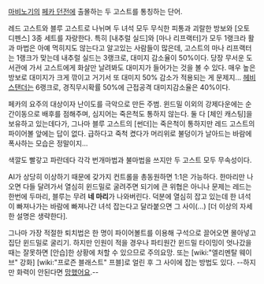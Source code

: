 [[마비노기]]의 [[페카 던전]]에 출몰하는 두 고스트를 통칭하는 단어.

레드 고스트와 블루 고스트로 나뉘며 두 녀석 모두 무식한 피통과 괴랄한 방보와 [오토 디펜스] 3종 세트를 자랑한다. 특히 [내추럴 실드]와 [마나 리프랙터]가 모두 1랭크라 활과 마법은 아예 먹히지도 않는다고 알고있는 사람들이 많은데, 고스트의 마나 리프랙터는 1랭크가 맞는데 내추럴 실드는 3랭크로, 대미지 감소율이 50%이다. 당장 무서운 도서관에 가서 고스트에게 화살만 날려봐도 대미지가 들어가는 것을 볼 수 있다. 매우 높은 방보로 대미지가 크게 깎이고 거기서 또 대미지 50% 감소가 적용되는 게 문제지...
[[헤비 스탠더]]는 6랭크로, 경직무시확률 50%에 근접공격 대미지감소율은 40%이다.

페카의 요주의 대상이자 난이도를 극악으로 만든 주범. 윈드밀 이외의 강제다운에는 순간이동으로 배후를 점해주며, 심지어는 죽은척도 통하지 않는다. 둘 다 [체인 캐스팅]을 보유하고 있는데다가, 그나마 블루 고스트의 [썬더]는 죽은척이 통하지만 레드 고스트의 파이어볼 앞에는 답이 없다. 급하다고 죽척 켰다가 머리위로 불덩이가 날아드는 바람에 폭사하는 모습은 정말이지...

색깔도 빨갛고 파란데다 각각 번개마법과 불마법을 쓰지만 두 고스트 모두 무속성이다.

AI가 상당히 이상하기 때문에 갖가지 컨트롤을 총동원하면 1:1은 가능하다. 한마리만 나오면 다들 달려가서 열심히 윈드밀로 굴려주면 되기에 큰 위협은 아니나 문제는 레드는 한번에 두마리, 블루는 무려 '''네 마리'''가 나와버린다. 덕분에 열심히 잡고 있는데 한 녀석이 빠져나가는 바람에 빠져나간 녀석 잡는다고 달라붙으면 그 사이(...) [더 이상의 자세한 설명은 생략한다].

그나마 가장 적절한 퇴치법은 한 명이 파이어볼트를 이용해 구석으로 끌어오면 몰아넣고 집단 윈드밀로 굴리기. 하지만 인원이 적을 경우나 파티원간 윈드밀 타이밍이 엇나갔을 때는 잘못하면 [안습]한 상황에 처할 수 있으므로 주의요망. 또는 [wiki:"엘리멘탈 웨이브" 강화] [wiki:"프로즌 블래스트" 프블]로 얼린 후 그 사이에 잡는 방법도 있다. --하지만 화력이 안된다면 [[망했어요]].--
